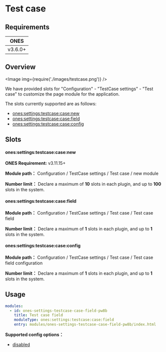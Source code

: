 
# Test case

## Requirements

| **ONES** |
| :------: |
| v3.6.0+  |

## Overview

<Image img={require('./images/testcase.png')} />

We have provided slots for "Configuration" - "TestCase settings" - "Test case" to customize the page module for the application.

The slots currently supported are as follows:

- [ones:settings:testcase:case:new](#onessettingstestcasecasenew)
- [ones:settings:testcase:case:field](#onessettingstestcasecasefield)
- [ones:settings:testcase:case:config](#onessettingstestcasecaseconfig)

## Slots

#### ones:settings:testcase:case:new

**ONES Requirement:** v3.11.15+

**Module path：** Configuration / TestCase settings / Test case / new module

**Number limit：** Declare a maximum of **10** slots in each plugin, and up to **100** slots in the system.

#### ones:settings:testcase:case:field

**Module path：** Configuration / TestCase settings / Test case / Test case field

**Number limit：** Declare a maximum of **1** slots in each plugin, and up to **1** slots in the system.

#### ones:settings:testcase:case:config

**Module path：** Configuration / TestCase settings / Test case / Test case field configuration

**Number limit：** Declare a maximum of **1** slots in each plugin, and up to **1** slots in the system.

## Usage

```yaml
modules:
  - id: ones-settings-testcase-case-field-pw8b
    title: Test case field
    moduleType: ones:settings:testcase:case:field
    entry: modules/ones-settings-testcase-case-field-pw8b/index.html
```

**Supported config options：**

- [disabled](../../../../../../reference/config/plugin.yaml#disabled)
